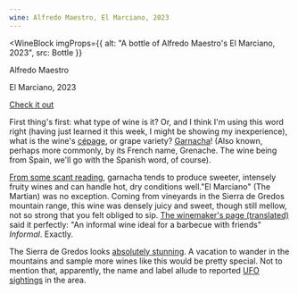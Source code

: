 ```yaml
---
wine: Alfredo Maestro, El Marciano, 2023
---
```



<WineBlock
  imgProps={{
    alt: "A bottle of Alfredo Maestro's El Marciano, 2023",
    src: Bottle
  }}
>
  <p>Alfredo Maestro</p>
  <p>El Marciano, 2023</p>
  <p>
    <a
      href="https://alfredomaestro.com/producto/el-marciano/"
      target="_blank"
    >
      Check it out
    </a>
  </p>
</WineBlock>

First thing's first: what type of wine is it? Or, and I think I'm using this word right (having just learned it this week, I might be showing my inexperience), 
what is the wine's <a href="https://enofylzwineblog.com/2012/08/03/wine-words-demystified-cepage/" target="_blank">cépage</a>, or grape variety? <a href="https://www.youtube.com/watch?v=5mB9CK-r58E" target="_blank">Garnacha</a>! (Also known, perhaps more commonly, by its French name, Grenache. The wine being from Spain, we'll go 
with the Spanish word, of course).

<a href="https://www.wsetglobal.com/knowledge-centre/blog/2021/september/14/understanding-grapes-spotlight-on-grenache/" target="_blank">From some scant reading</a>, garnacha tends to produce sweeter, intensely fruity wines and can handle hot,
dry conditions well."El Marciano" (The Martian) was no exception. Coming from vineyards in the Sierra de Gredos mountain range, this wine was
densely juicy and sweet, though still mellow, not so strong that you felt obliged to sip. <a href="https://alfredomaestro.com/producto/el-marciano/" target="_blank">The winemaker's page (translated)</a> said it perfectly:
"An informal wine ideal for a barbecue with friends" _Informal_. Exactly.

The Sierra de Gredos looks <a href="https://www.tripadvisor.com/Attraction_Review-g642219-d1770217-Reviews-Parque_Regional_de_la_Sierra_de_Gredos-Navarredonda_de_Gredos_Province_of_Avila_C.html" target="_blank">absolutely stunning</a>.
A vacation to wander in the mountains and sample more wines like this would be pretty special. Not to mention that, apparently, the name and
label allude to reported <a href="https://terroirizer.wine/products/alfredo-maestro-el-marciano" target="_blank">UFO</a> <a href="https://latitude51.ie/2021/05/17/a-taste-of-sierra-de-gredos-madrid/" target="_blank">sightings</a> in the area.